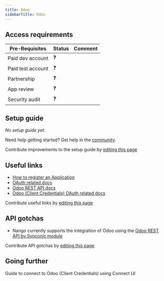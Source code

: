 ```yaml
---
title: Odoo
sidebarTitle: Odoo
---
```



<Overview />
<PreBuiltTooling />
<PreBuiltUseCases />

## Access requirements
| Pre-Requisites | Status | Comment|
| - | - | - |
| Paid dev account | ❓ |  |
| Paid test account | ❓ |  |
| Partnership | ❓ | |
| App review | ❓ |  |
| Security audit | ❓ | |


## Setup guide

_No setup guide yet._

<Tip>Need help getting started? Get help in the [community](https://nango.dev/slack).</Tip>

<Note>Contribute improvements to the setup guide by [editing this page](https://github.com/nangohq/nango/tree/master/docs/integrations/all/odoo.mdx)</Note>


## Useful links

-   [How to register an Application](https://odoo-restapi.readthedocs.io/en/latest/connection/configuration.html)
-   [OAuth related docs](https://odoo-restapi.readthedocs.io/en/latest/connection/logging_in/oauth2_authentication.html)
-   [Odoo REST API docs](https://odoo-restapi.readthedocs.io/en/latest/)
-   [Odoo (Client Credentials) OAuth related docs](https://synconics.gitbook.io/rest-api/connection/logging-in/how-you-can-do/basic-authentication)

<Note>Contribute useful links by [editing this page](https://github.com/nangohq/nango/tree/master/docs/integrations/all/odoo.mdx)</Note>

## API gotchas

-   Nango currently supports the integration of Odoo using the [Odoo REST API by Synconic module](https://apps.odoo.com/apps/modules/17.0/restapi)

<Note>Contribute API gotchas by [editing this page](https://github.com/nangohq/nango/tree/master/docs/integrations/all/odoo.mdx)</Note>

## Going further

<Card title="Connect to Odoo (Client Credentials)" icon="link" href="/integrations/all/odoo-cc/connect" horizontal>
  Guide to connect to Odoo (Client Credentials) using Connect UI
</Card>
